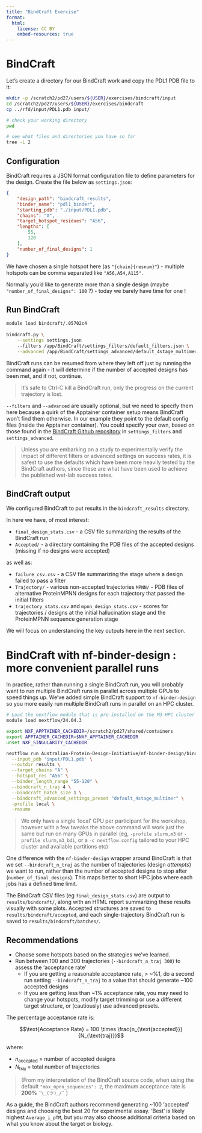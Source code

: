 ```yaml
---
title: "BindCraft Exercise"
format:
  html:
    license: CC BY
    embed-resources: true
---
```


# BindCraft

Let's create a directory for our BindCraft work and copy the PDL1 PDB file to it:
```bash
mkdir -p /scratch2/pd27/users/${USER}/exercises/bindcraft/input
cd /scratch2/pd27/users/${USER}/exercises/bindcraft
cp ../rfd/input/PDL1.pdb input/

# check your working directory
pwd

# see what files and directories you have so far
tree -L 2
```

## Configuration

BindCraft requires a JSON format configuration file to define parameters for the design. Create the file below as `settings.json`:

```json
{
    "design_path": "bindcraft_results",
    "binder_name": "pdl1_binder",
    "starting_pdb": "./input/PDL1.pdb",
    "chains": "A",
    "target_hotspot_residues": "A56",
    "lengths": [
        55,
        120
    ],
    "number_of_final_designs": 1
}
```

We have chosen a single hotspot here (as `"{chain}{resnum}"`) - multiple hotspots can be comma separated like `"A56,A54,A115"`.

Normally you'd like to generate more than a single design (maybe `"number_of_final_designs": 100` ?) - today we barely have time for one !

## Run BindCraft

```bash
module load bindcraft/.05702c4
 
bindcraft.py \
    --settings settings.json
    --filters /app/BindCraft/settings_filters/default_filters.json \
    --advanced /app/BindCraft/settings_advanced/default_4stage_multimer.json
```

BindCraft runs can be resumed from where they left off just by running the command again - it will determine if the number of accepted designs has been met, and if not, continue.

> It's safe to Ctrl-C kill a BindCraft run, only the progress on the current trajectory is lost.

`--filters` and `--advanced` are usually optional, but we need to specify them here because a quirk of the Apptainer container setup means BindCraft won't find them otherwise. In our example they point to the default config files (inside the Apptainer container). You could specify your own, based on those found in the [BindCraft Github repository](https://github.com/martinpacesa/BindCraft/) in `settings_filters` and `settings_advanced`.

> Unless you are embarking on a study to experimentally verify the impact of different filters or advanced settings on success rates, it is safest to use the defaults which have been more heavily tested by the BindCraft authors, since these are what have been used to achieve the published wet-lab success rates.

## BindCraft output

We configured BindCraft to put results in the `bindcraft_results` directory.

In here we have, of most interest:

- `final_design_stats.csv` - a CSV file summarizing the results of the BindCraft run
- `Accepted/` - a directory containing the PDB files of the accepted designs (missing if no designs were accepted)

as well as:

- `failure_csv.csv` - a CSV file summarizing the stage where a design failed to pass a filter
- `Trajectory/` - various non-accepted trajectories
`MPNN/` - PDB files of alternative ProteinMPNN designs for each trajectory that passed the initial filters
- `trajectory_stats.csv` and `mpnn_design_stats.csv` - scores for trajectories / designs at the initial hallucination stage and the ProteinMPNN sequence generation stage

We will focus on understanding the key outputs here in the next section.

# BindCraft with nf-binder-design : more convenient parallel runs

In practice, rather than running a single BindCraft run, you will probably want to run multiple BindCraft runs in parallel across multiple GPUs to speed things up. We've added simple BindCraft support to `nf-binder-design` so you more easily run multiple BindCraft runs in parallel on an HPC cluster.

```bash
# Load the nextflow module that is pre-installed on the M3 HPC cluster
module load nextflow/24.04.3

export NXF_APPTAINER_CACHEDIR=/scratch2/pd27/shared/containers
export APPTAINER_CACHEDIR=$NXF_APPTAINER_CACHEDIR
unset NXF_SINGULARITY_CACHEDIR

nextflow run Australian-Protein-Design-Initiative/nf-binder-design/bindcraft.nf \
  --input_pdb 'input/PDL1.pdb' \
  --outdir results \
  --target_chains "A" \
  --hotspot_res "A56" \
  --binder_length_range "55-120" \
  --bindcraft_n_traj 4 \
  --bindcraft_batch_size 1 \
  --bindcraft_advanced_settings_preset "default_4stage_multimer" \
  -profile local \
  -resume
```

> We only have a single 'local' GPU per participant for the workshop, however with a few tweaks the above command will work just the same but run on many GPUs in parallel (eg, `-profile slurm,m3` or `-profile slurm,m3_bdi`, or a `-c nextflow.config` tailored to your HPC cluster and available partitions etc)

One difference with the `nf-binder-design` wrapper around BindCraft is that we set `--bindcraft_n_traj` as the number of trajectories (design _attempts_) we want to run, rather than the number of accepted designs to stop after (`number_of_final_designs`). This maps better to short HPC jobs where each jobs has a defined time limit.

The BindCraft CSV files (eg `final_design_stats.csv`) are output to `results/bindcraft/`, along with an HTML report summarizing these results visually with some plots. Accepted structures are saved to `results/bindcraft/accepted`, and each single-trajectory BindCraft run is saved to `results/bindcraft/batches/`.

## Recommendations

- Choose some hotspots based on the strategies we've learned.
- Run between 100 and 300 trajectories (`--bindcraft_n_traj 300`) to assess the 'acceptance rate'
    - If you are getting a reasonable acceptance rate, > ~%1, do a second run setting `--bindcraft_n_traj` to a value that should generate ~100 accepted designs
    - If you are getting less than ~1% acceptance rate, you may need to change your hotspots, modify target trimming or use a different target structure, or (cautiously) use advanced presets.

The percentage acceptance rate is:

$$\text{Acceptance Rate} = 100 \times \frac{n_{\text{accepted}}}{N_{\text{traj}}}$$

where:

- $n_{\text{accepted}}$ = number of accepted designs
- $N_{\text{traj}}$ = total number of trajectories

> (From my interpretation of the BindCraft source code, when using the default `"max_mpnn_sequences": 2`, the maximum acceptance rate is **200%** `¯\_(ツ)_/¯` )

As a guide, the BindCraft authors recommend generating ~100 'accepted' designs and choosing the best 20 for experimental assay. 'Best' is likely highest `Average_i_pTM`, but you may also choose additional criteria based on what you know about the target or biology.
